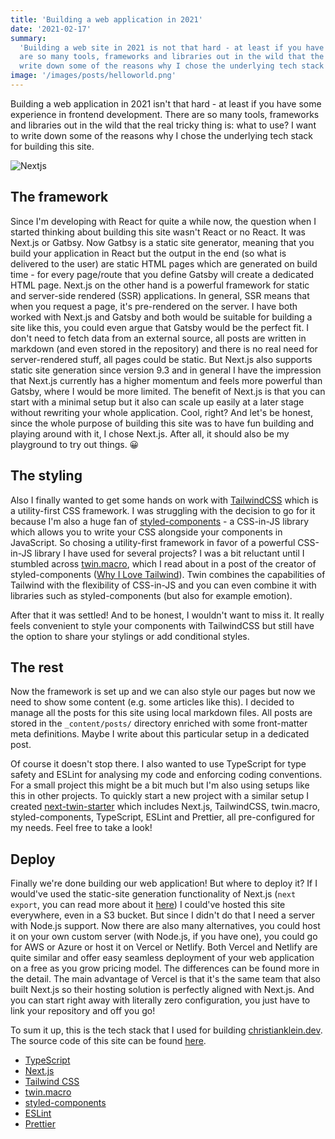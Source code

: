 ```yaml
---
title: 'Building a web application in 2021'
date: '2021-02-17'
summary:
  'Building a web site in 2021 is not that hard - at least if you have some experience in frontend development. There
  are so many tools, frameworks and libraries out in the wild that the real tricky thing is: what to use? I want to
  write down some of the reasons why I chose the underlying tech stack for building this site.'
image: '/images/posts/helloworld.png'
---
```


Building a web application in 2021 isn't that hard - at least if you have some experience in frontend development. There
are so many tools, frameworks and libraries out in the wild that the real tricky thing is: what to use? I want to write
down some of the reasons why I chose the underlying tech stack for building this site.

<Image src="/images/posts/helloworld.png" alt="Nextjs" width={902} height={436} priority />

## The framework

Since I'm developing with React for quite a while now, the question when I started thinking about building this site
wasn't React or no React. It was Next.js or Gatbsy. Now Gatbsy is a static site generator, meaning that you build your
application in React but the output in the end (so what is delivered to the user) are static HTML pages which are
generated on build time - for every page/route that you define Gatsby will create a dedicated HTML page. Next.js on the
other hand is a powerful framework for static and server-side rendered (SSR) applications. In general, SSR means that
when you request a page, it's pre-rendered on the server. I have both worked with Next.js and Gatsby and both would be
suitable for building a site like this, you could even argue that Gatsby would be the perfect fit. I don't need to fetch
data from an external source, all posts are written in markdown (and even stored in the repository) and there is no real
need for server-rendered stuff, all pages could be static. But Next.js also supports static site generation since
version 9.3 and in general I have the impression that Next.js currently has a higher momentum and feels more powerful
than Gatsby, where I would be more limited. The benefit of Next.js is that you can start with a minimal setup but it
also can scale up easily at a later stage without rewriting your whole application. Cool, right? And let's be honest,
since the whole purpose of building this site was to have fun building and playing around with it, I chose Next.js.
After all, it should also be my playground to try out things. 😀

## The styling

Also I finally wanted to get some hands on work with [TailwindCSS](https://tailwindcss.com/) which is a utility-first
CSS framework. I was struggling with the decision to go for it because I'm also a huge fan of
[styled-components](https://styled-components.com/) - a CSS-in-JS library which allows you to write your CSS alongside
your components in JavaScript. So chosing a utility-first framework in favor of a powerful CSS-in-JS library I have used
for several projects? I was a bit reluctant until I stumbled across
[twin.macro](https://github.com/ben-rogerson/twin.macro), which I read about in a post of the creator of
styled-components ([Why I Love Tailwind](https://mxstbr.com/thoughts/tailwind/)). Twin combines the capabilities of
Tailwind with the flexibility of CSS-in-JS and you can even combine it with libraries such as styled-components (but
also for example emotion).

After that it was settled! And to be honest, I wouldn't want to miss it. It really feels convenient to style your
components with TailwindCSS but still have the option to share your stylings or add conditional styles.

## The rest

Now the framework is set up and we can also style our pages but now we need to show some content (e.g. some articles
like this). I decided to manage all the posts for this site using local markdown files. All posts are stored in the
`_content/posts/` directory enriched with some front-matter meta definitions. Maybe I write about this particular setup
in a dedicated post.

Of course it doesn't stop there. I also wanted to use TypeScript for type safety and ESLint for analysing my code and
enforcing coding conventions. For a small project this might be a bit much but I'm also using setups like this in other
projects. To quickly start a new project with a similar setup I created
[next-twin-starter](https://github.com/chrstnkl/next-twin-starter) which includes Next.js, TailwindCSS, twin.macro,
styled-components, TypeScript, ESLint and Prettier, all pre-configured for my needs. Feel free to take a look!

## Deploy

Finally we're done building our web application! But where to deploy it? If I would've used the static-site generation
functionality of Next.js (`next export`, you can read more about it
[here](https://nextjs.org/docs/advanced-features/static-html-export)) I could've hosted this site everywhere, even in a
S3 bucket. But since I didn't do that I need a server with Node.js support. Now there are also many alternatives, you
could host it on your own custom server (with Node.js, if you have one), you could go for AWS or Azure or host it on
Vercel or Netlify. Both Vercel and Netlify are quite similar and offer easy seamless deployment of your web application
on a free as you grow pricing model. The differences can be found more in the detail. The main advantage of Vercel is
that it's the same team that also built Next.js so their hosting solution is perfectly aligned with Next.js. And you can
start right away with literally zero configuration, you just have to link your repository and off you go!

To sum it up, this is the tech stack that I used for building [christianklein.dev](https://christianklein.dev/). The
source code of this site can be found [here](https://github.com/chrstnkl/christianklein.dev).

- [TypeScript](https://www.typescriptlang.org/)
- [Next.js](https://nextjs.org/)
- [Tailwind CSS](https://tailwindcss.com/)
- [twin.macro](https://github.com/ben-rogerson/twin.macro)
- [styled-components](https://styled-components.com/)
- [ESLint](https://eslint.org/)
- [Prettier](https://prettier.io/)
